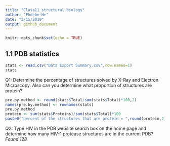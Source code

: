 ```yaml
---
title: "Class11_structural biology"
author: "Phoebe He"
date: "2/15/2019"
output: github_document
---
```


```r
knitr::opts_chunk$set(echo = TRUE)
```

## 1.1 PDB statistics

```r
stats <- read.csv("Data Export Summary.csv",row.names=1)
stats
```
Q1: Determine the percentage of structures solved by X-Ray and Electron Microscopy. Also can you determine what proportion of structures are protein?
```r
pre.by.method <- round(stats$Total/sum(stats$Total)*100,2)
names(pre.by.method) <- rownames(stats)
pre.by.method
protein <- sum(stats$Proteins)/sum(stats$Total)*100
paste0("percent of the structures that are protein = ",round(protein,2),"%")
```

Q2: Type HIV in the PDB website search box on the home page and determine how many HIV-1 protease structures are in the current PDB?
*Found 128*
